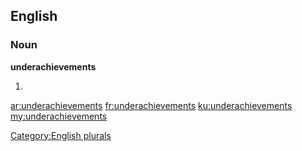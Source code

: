 ==English==

===Noun===
'''underachievements'''

# {{plural of|[[underachievement]]}}

[[Category:English plurals]]

[[ar:underachievements]]
[[fr:underachievements]]
[[ku:underachievements]]
[[my:underachievements]]